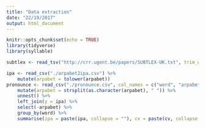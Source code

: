 ```yaml
---
title: "Data extraction"
date: "22/10/2017"
output: html_document
---
```


```r
knitr::opts_chunk$set(echo = TRUE)
library(tidyverse)
library(syllable)
```

```r
subtlex <- read_tsv("http://crr.ugent.be/papers/SUBTLEX-UK.txt", trim_ws = T)
```

```r
ipa <- read_csv("./arpabet2ipa.csv") %>%
    mutate(arpabet = tolower(arpabet))
pronounce <- read_csv("./pronounce.csv", col_names = c("word", "arpabet")) %>%
    mutate(arpabet = strsplit(as.character(arpabet), " ")) %>%
    unnest() %>%
    left_join(y = ipa) %>%
    select(-arpabet) %>%
    group_by(word) %>%
    summarise(ipa = paste(ipa, collapse = ""), cv = paste(cv, collapse = ""))
```

